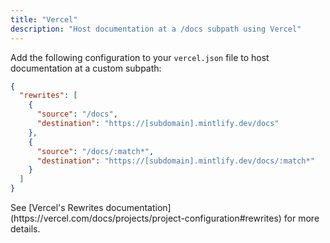 ```yaml
---
title: "Vercel"
description: "Host documentation at a /docs subpath using Vercel"
---
```



<SubpathGatingSnippet platform="Vercel" />

Add the following configuration to your `vercel.json` file to host documentation at a custom subpath:

```json
{
  "rewrites": [
    {
      "source": "/docs",
      "destination": "https://[subdomain].mintlify.dev/docs"
    },
    {
      "source": "/docs/:match*",
      "destination": "https://[subdomain].mintlify.dev/docs/:match*"
    }
  ]
}
```

<Note>
  See [Vercel's Rewrites documentation](https://vercel.com/docs/projects/project-configuration#rewrites) for more details.
</Note>